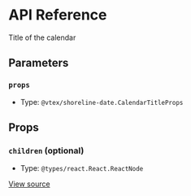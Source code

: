 # API Reference

Title of the calendar

## Parameters

### `props`

- Type: `@vtex/shoreline-date.CalendarTitleProps`

## Props

### `children` (optional)

- Type: `@types/react.React.ReactNode`

[View source](https://github.com/vtex/shoreline/blob/3a3a69690/packages/date/src/calendar/calendar-title.tsx#L7)
